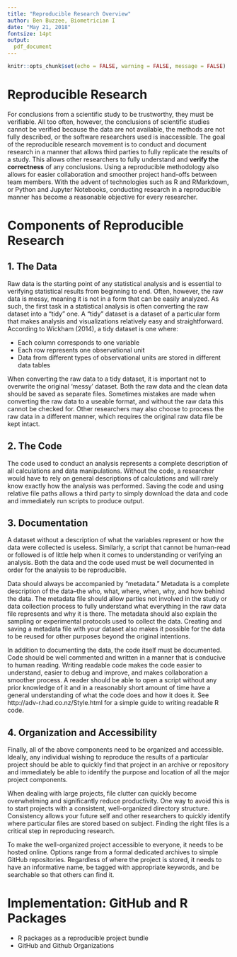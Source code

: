 ```yaml
---
title: "Reproducible Research Overview"
author: Ben Buzzee, Biometrician I
date: "May 21, 2018"
fontsize: 14pt
output: 
  pdf_document
---
```




```r
knitr::opts_chunk$set(echo = FALSE, warning = FALSE, message = FALSE)

```


# Reproducible Research

For conclusions from a scientific study to be trustworthy, they must be verifiable. All too often, however, the conclusions of scientific studies cannot be verified because the data are not available, the methods are not fully described, or the software researchers used is inaccessible. The goal of the reproducible research movement is to conduct and document research in a manner that allows third parties to fully replicate the results of a study. This allows other researchers to fully understand and __verify the correctness__ of any conclusions. Using a reproducible methodology also allows for easier collaboration and smoother project hand-offs between team members. With the advent of technologies such as R and RMarkdown, or Python and Jupyter Notebooks, conducting research in a reproducible manner has become a reasonable objective for every researcher.


# Components of Reproducible Research


## 1. The Data

Raw data is the starting point of any statistical analysis and is essential to verifying statistical results from beginning to end. Often, however, the raw data is messy, meaning it is not in a form that can be easily analyzed. As such, the first task in a statistical analysis is often converting the raw dataset into a "tidy" one. A "tidy" dataset is a dataset of a particular form that makes analysis and visualizations relatively easy and straightforward. According to Wickham (2014), a tidy dataset is one where:

* Each column corresponds to one variable
* Each row represents one observational unit
* Data from different types of observational units are stored in different data tables

When converting the raw data to a tidy dataset, it is important not to overwrite the original 'messy' dataset. Both the raw data and the clean data should be saved as separate files. Sometimes mistakes are made when converting the raw data to a useable format, and without the raw data this cannot be checked for. Other researchers may also choose to process the raw data in a different manner, which requires the original raw data file be kept intact.

## 2. The Code

The code used to conduct an analysis represents a complete description of all calculations and data manipulations. Without the code, a researcher would have to rely on general descriptions of calculations and will rarely know exactly how the analysis was performed. Saving the code and using relative file paths allows a third party to simply download the data and code and immediately run scripts to produce output.

## 3. Documentation

A dataset without a description of what the variables represent or how the data were collected is useless. Similarly, a script that cannot be human-read or followed is of little help when it comes to understanding or verifying an analysis. Both the data and the code used must be well documented in order for the analysis to be reproducible.

Data should always be accompanied by "metadata." Metadata is a complete description of the data--the who, what, where, when, why, and how behind the data. The metadata file should allow parties not involved in the study or data collection process to fully understand what everything in the raw data file represents and why it is there. The metadata should also explain the sampling or experimental protocols used to collect the data. Creating and saving a metadata file with your dataset also makes it possible for the data to be reused for other purposes beyond the original intentions.

In addition to documenting the data, the code itself must be documented. Code should be well commented and written in a manner that is conducive to human reading. Writing readable code makes the code easier to understand, easier to debug and improve, and makes collaboration a smoother process. A reader should be able to open a script without any prior knowledge of it and in a reasonably short amount of time have a general understanding of what the code does and how it does it. See http://adv-r.had.co.nz/Style.html for a simple guide to writing readable R code.




## 4. Organization and Accessibility

Finally, all of the above components need to be organized and accessible. Ideally, any individual wishing to reproduce the results of a particular project should be able to quickly find that project in an archive or repository and immediately be able to identify the purpose and location of all the major project components.

When dealing with large projects, file clutter can quickly become overwhelming and significantly reduce productivity. One way to avoid this is to start projects with a consistent, well-organized directory structure. Consistency allows your future self and other researchers to quickly identify where particular files are stored based on subject. Finding the right files is a critical step in reproducing research.

To make the well-organized project accessible to everyone, it needs to be hosted online. Options range from a formal dedicated archives to simple GitHub repositories. Regardless of where the project is stored, it needs to have an informative name, be tagged with appropriate keywords, and be searchable so that others can find it.




# Implementation: GitHub and R Packages

* R packages as a reproducible project bundle
* GitHub and Github Organizations





